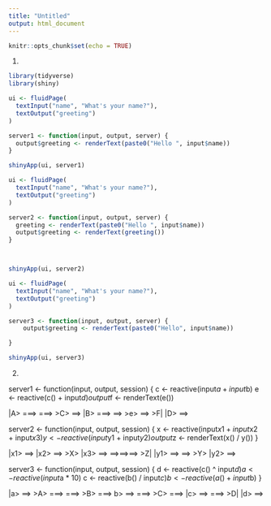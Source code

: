 ```yaml
---
title: "Untitled"
output: html_document
---
```


```r
knitr::opts_chunk$set(echo = TRUE)
```
1.

```r
library(tidyverse)
library(shiny)

ui <- fluidPage(
  textInput("name", "What's your name?"),
  textOutput("greeting")
)

server1 <- function(input, output, server) {
  output$greeting <- renderText(paste0("Hello ", input$name))
}

shinyApp(ui, server1)
```



```r
ui <- fluidPage(
  textInput("name", "What's your name?"),
  textOutput("greeting")
)

server2 <- function(input, output, server) {
  greeting <- renderText(paste0("Hello ", input$name))
  output$greeting <- renderText(greeting())
}



shinyApp(ui, server2)
```

```r

ui <- fluidPage(
  textInput("name", "What's your name?"),
  textOutput("greeting")
)

server3 <- function(input, output, server) {
    output$greeting <- renderText(paste0("Hello", input$name))

}

shinyApp(ui, server3)
```


2.

server1 <- function(input, output, session) {
  c <- reactive(input$a + input$b)
  e <- reactive(c() + input$d)
  output$f <- renderText(e())

|A> ===> 
      ===> >C> ==>
|B> ===>        ==> >e> ==> >F|
           |D> ==>







server2 <- function(input, output, session) {
  x <- reactive(input$x1 + input$x2 + input$x3)
  y <- reactive(input$y1 + input$y2)
  output$z <- renderText(x() / y())
}

|x1> ==>
|x2> ==> >X>
|x3> ==>
                ==>==>==> >Z|
|y1> ==>
      ==> >Y>
|y2> ==>



server3 <- function(input, output, session) {
  d <- reactive(c() ^ input$d)
  a <- reactive(input$a * 10)
  c <- reactive(b() / input$c) 
  b <- reactive(a() + input$b)
}

|a> ==> >A> ===>
              ===> >B> ===>
         b> ==>          ===> >C> ===> 
                   |c> ==>          ===> >D|
                               |d> ==> 





